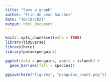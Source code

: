 ```yaml
---
title: "Save a graph"
author: "Erin de Leon Sanchez"
date: "10/18/2021"
output: html_document
---
```


```r
knitr::opts_chunk$set(echo = TRUE)
library(tidyverse)
library(here)
library(palmerpenguins)
```

```r
ggplot(data = penguins, aes(x = island)) +
  geom_bar(aes(fill = species))
```

```r
ggsave(here("figures", "penguins_count.png"))
```

